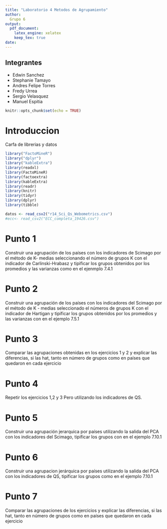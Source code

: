 ```yaml
---
title: "Laboratorio 4 Metodos de Agrupamiento"
author: 
  Grupo 6
output:
  pdf_document:
    latex_engine: xelatex
    keep_tex: true
date: 
---
```


## Integrantes

  - Edwin Sanchez
  - Stephanie Tamayo
  - Andres Felipe Torres
  - Fredy Urrea
  - Sergio Velasquez
  - Manuel Espitia
  
```r
knitr::opts_chunk$set(echo = TRUE)
```



# Introduccion

Carfa de librerias y datos

```r

library("FactoMineR")
library("dplyr")
library("kableExtra")
library(readxl)
library(FactoMineR)
library(factoextra)
library(kableExtra)
library(readr)
library(knitr)
library(tidyr)
library(dplyr)
library(tibble)

datos <- read_csv2("r14_Sci_Qs_Webometrics.csv")
#ecc<- read_csv2("ECC_completa_19426.csv")
```


# Punto 1
Construir una agrupación de los países con los indicadores de Scimago por el método de K- medias seleccionando el número de grupos K con el indicador de Carlinski-Hrabasz y tipificar los grupos obtenidos por los promedios y las varianzas como en el ejenmplo 7.4.1


# Punto 2 
Construir una agrupación de los países con los indicadores del Scimago por el método de K - medias seleccionado el números de grupos K con el indicador de Hartigan y tipificar los grupos obtenidos por los promedios y las varianzas con en el ejemplo 7.5.1

# Punto 3

Comparar las agrupaciones obtenidas en los ejercicios 1 y 2 y explicar las diferencias, si las hat, tanto en número de grupos como en países que quedaron en cada ejercicio

# Punto 4

Repetir los ejercicios 1,2 y 3 Pero utilizando los indicadores de QS.

# Punto 5 

 Construir una agrupación jerarquica por países utilizando la salida del PCA con los indicadores del Scimago, tipificar los grupos con en el ejemplo 7.10.1
 
# Punto 6

Construir una agrupacion jerárquica por países utilizando la salida del PCA con los indicadores de QS, tipificar los grupos como en el ejemplo 7.10.1

# Punto 7 

Comparar las agrupaciones de los ejercicios y explicar las diferencias, si las hat, tanto en número de grupos como en países que quedaron en cada ejercicio
